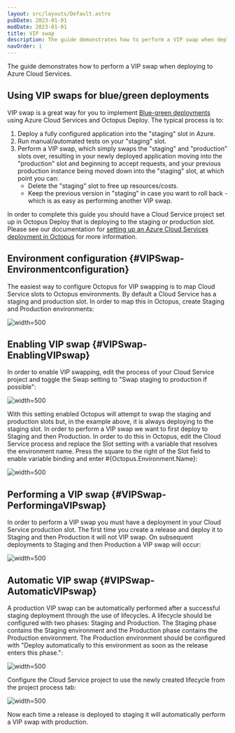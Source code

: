 ```yaml
---
layout: src/layouts/Default.astro
pubDate: 2023-01-01
modDate: 2023-01-01
title: VIP swap
description: The guide demonstrates how to perform a VIP swap when deploying to Azure Cloud Services.
navOrder: 1
---
```


<AzureCloudServicesDeprecated />

The guide demonstrates how to perform a VIP swap when deploying to Azure Cloud Services.

## Using VIP swaps for blue/green deployments

VIP swap is a great way for you to implement [Blue-green deployments](/docs/deployments/patterns/blue-green-deployments) using Azure Cloud Services and Octopus Deploy. The typical process is to:

1. Deploy a fully configured application into the "staging" slot in Azure.
2. Run manual/automated tests on your "staging" slot.
3. Perform a VIP swap, which simply swaps the "staging" and "production" slots over, resulting in your newly deployed application moving into the "production" slot and beginning to accept requests, and your previous production instance being moved down into the "staging" slot, at which point you can:
    * Delete the "staging" slot to free up resources/costs.
    * Keep the previous version in "staging" in case you want to roll back - which is as easy as performing another VIP swap.

In order to complete this guide you should have a Cloud Service project set up in Octopus Deploy that is deploying to the staging or production slot.  Please see our documentation for [setting up an Azure Cloud Services deployment in Octopus](/docs/deployments/azure/cloud-services) for more information.

## Environment configuration \{#VIPSwap-Environmentconfiguration}

The easiest way to configure Octopus for VIP swapping is to map Cloud Service slots to Octopus environments. By default a Cloud Service has a staging and production slot.  In order to map this in Octopus, create Staging and Production environments:

![](/docs/deployments/azure/cloud-services/environments.png "width=500")

## Enabling VIP swap \{#VIPSwap-EnablingVIPswap}

In order to enable VIP swapping, edit the process of your Cloud Service project and toggle the Swap setting to "Swap staging to production if possible":

![](/docs/deployments/azure/cloud-services/vip-swap.png "width=500")

With this setting enabled Octopus will attempt to swap the staging and production slots but, in the example above, it is always deploying to the staging slot.  In order to perform a VIP swap we want to first deploy to Staging and then Production.  In order to do this in Octopus, edit the Cloud Service process and replace the Slot setting with a variable that resolves the environment name.  Press the square to the right of the Slot field to enable variable binding and enter #{Octopus.Environment.Name}:

![](/docs/deployments/azure/cloud-services/vip-swap-binding.png "width=500")

## Performing a VIP swap \{#VIPSwap-PerformingaVIPswap}

In order to perform a VIP swap you must have a deployment in your Cloud Service production slot. The first time you create a release and deploy it to Staging and then Production it will not VIP swap. On subsequent deployments to Staging and then Production a VIP swap will occur:

![](/docs/deployments/azure/cloud-services/vip-task-log.png "width=500")

## Automatic VIP swap \{#VIPSwap-AutomaticVIPswap}

A production VIP swap can be automatically performed after a successful staging deployment through the use of lifecycles. A lifecycle should be configured with two phases: Staging and Production.  The Staging phase contains the Staging environment and the Production phase contains the Production environment. The Production environment should be configured with "Deploy automatically to this environment as soon as the release enters this phase.":

![](/docs/deployments/azure/cloud-services/vip-lifecycles.png "width=500")

Configure the Cloud Service project to use the newly created lifecycle from the project process tab:

![](/docs/deployments/azure/cloud-services/vip-project-lifecycle.png "width=500")

Now each time a release is deployed to staging it will automatically perform a VIP swap with production.
